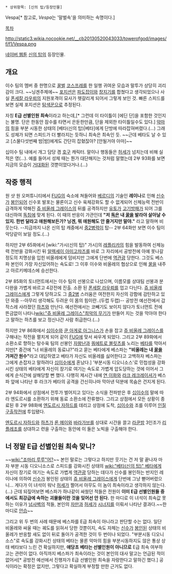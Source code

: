  * 상위항목: [신의 탑/등장인물]

Vespa[* 참고로, ''Vespa''는 '말벌속'을 의미하는 속명이다.]

[[목차]]

http://static3.wikia.nocookie.net/__cb20130520043033/towerofgod/images/f/f1/Vespa.png

[[네이버 웹툰]] [[신의 탑]]의 등장인물.

== 개요 ==
이수 팀의 멤버 중 한명으로 [[꿀벌]] [[코스프레]]를 한 일행 귀여운 모습과 말투가 상당히 괴리감이 크다. ~~닝겐주제에~~ [[포지션]]은 [[신의 탑/포지션#s-2.5|파도잡이]]와 [[신의 탑/포지션#s-2.2|창지기]]를 합쳤다고 생각되었으나 사실 [[폰세칼 라우뢰]]의 지원포격이 묘사가 헷갈리게 되어서 그렇게 보인 것. 빠른 스피드를 보면 실제 포지션은 [[신의 탑/포지션#s-2.4|탐색꾼]]으로 추정된다.

자칭 '''E급 선별인원 최속'''이라고 하는데,[* 그런데 이 타이틀이 [에딘 단]을 포함한 것인지는 불명. 단은 한동안 잠수를 타면서 은둔한만큼, 단을 제외한 타이틀일수도 있다.] [[악마(신의 탑)|악마]]의 힘을 부분 시동한 상태의 [베타(신의 탑)|베타]에게 단방에 따라잡혀버렸다.(...) 그래도 성체가 되면 스피드가 더 빨라지는 듯하니 최속은 최속인 듯. ~~근데 베타도 날 수 있고 [스물다섯번째 밤|밤]에게도 간단히 잡혔잖아? [안될거야 아마]~~

십이수 팀 내에서 개그 담당 겸 [[호구]] 캐릭터. 말이나 행동들은 [[허세]]가 넘치는데 비해 실적은 영(...). 예를 들어서 성체 때는 뭔가 대단해지는 것처럼 말했는데 2부 93화를 보면 지금의 모습이 [[거대화]]된 것뿐이었다거나.(...)

== 작중 행적 ==
원 샷 원 오퍼튜니티에서 [[FUG]]의 숙소에 쳐들어와 [[베르디(신의 탑)|베르디]]의 기술인 '''레이나'''로 인해 [[신수]]가 [[봉인]]되어 신수포 발포는 물론이고 신수 육체강화도 할 수 없게되어 신체능력 전반이 급격하게 약해진 [[쥬 비올레 그레이스]]의 뒤를 공격하지만 [[유토(신의 탑)|유토]]가 [[고기방패]]가 되어 그를 대신하여 [[독침]]에 맞게 된다. 이 때의 반응이 가관인데 '''"저 [[독]]은 내 [[꿀]]을 발라야 살아날 수 있지. 한번 달라고 애원해보든가? 닝겐, 뭐 애원해도 안 줄거지만 말야."''' 라고 말하며 비웃는다. --지금까지 나온 신의 탑 캐중에서 [[중2병]]력이 탑-- 2부 64화만 보면 이수 팀이 악당같이 보일 정도.(...)

하지만 2부 65화에서 [wiki:"가시(신의 탑)" 가시]의 [[레플리카]]의 힘을 발동하여 신체능력 전반을 강화시킨 뒤 [[알렉세이 아미고챠즈]]를 바로 그 자리에서 공방전에 아예 못나갈 정도의 치명상을 입힌 비올레에게 덤비지만 그에게 단번에 [[역관광]] 당한다. 그것도 베스파 본인이 가장 자신있어하는 속도로! 그 이후 이수와 비올레의 협상으로 인해 [[꿀]]을 내주고 아르키메데스에 승선한다.

2부 85화의 토너먼트에서는 이수 팀의 선봉으로 나섰으며, 이름모를 상대팀 선봉과 분다완을 가볍게 바르고 4강전에 진출. 소환 된 [[폰세칼 라우뢰]]를 업고 다닌다. [[쥬 비올레 그레이스]]에게 그렇게 당하고도 그 [[중2병]] 스러움은 여전한지 자신의 강함에 감탄하고 있던 와중 --아무리 생각해도 두려운 이 몸의 힘이란..(두렵 두렵)-- 공방전 예선전에서 갑작스레 사라졌던 [[하츠]]와 만난다. 예선전에서는 코빼기도 보이지 않다가 토너먼트 전에 뜬금없이 나타나[[wiki:"쥬 비올레 그레이스"최악의 무기]]가 만들어 지는 것을 막아야 한다고 말하는 하츠를 보고 정신나간 사람 취급한다.(...) 

하지만 2부 86화에서 [[십이수]]와 [[쿤 아게로 아그니스]]가 손을 잡고 [[쥬 비올레 그레이스]]를 구해내는 작전을 펼치게 되어 같이 [[FUG]]에 맞서 싸우게 되었다. 그리고 2부 89화에서 소환소로 향하는 탕수육 팀의 선봉인 [[자왕난]]과 [[쿼에트로 블릿츠]]를 노리는 [[베타(신의 탑)|베타]]를 막아서지만[* 중간에 "너 비올레의 동료냐?"라고 묻는 베타에게 베스파는 '''"비올레는 내 [[꿀]]을 가져간 원수"'''라고 대답하였고 베타가 자신도 비올레를 싫어한다고 고백하자 베스파는 그에게 손잡자고 말하려다 [[십이수]]에게 혼났다.] '부분시동 디오니소스'로 민첩성을 강화시킨 상태의 베타에게 자신이 장기로 여기는 속도로 가볍게 압도당하는 것에 이어서 그에게 순식간에 살해당할 뻔 했다. 다행히 제시간 내에 [[연 이화]]와 [[라크 레크레이셔]]가 베스파 앞에 나타난 후 라크가 베타의 공격을 간신히나마 막아낸 덕분에 목숨은 건지게 된다.

2부 94화에서 상점에서 전투가 벌어지고 있다는 소식을 전파받은 후 [[십이수]]의 말에 따라 엔도르시를 소환하기 위해 동료 소환소에 잔류했다. 그리고 상점에서 모든 상황이 종료된 후 2부 98화에 [[엔도르시 자하드]]를 데리고 상점에 도착, [[십이수]]와 조를 이루어 [[화련|인질]] [[노빅(신의 탑)|구출]][[강 호량|작전]]에 투입됐다. 

[[엔도르시 자하드]]와 [[하츠]]가 [[론 메이]]와 [[바라가브]]를 상대로 시간을 끌고 [[라크 레크레이셔|라]][[쿤 아게로 아그니스|쿤]][[스물다섯번째 밤|밤]] 3인조가 [[리플레조]]를 상대하고 련을 구출하는 동안에 이 둘은 노빅을 구출해야 한다. 

== 너 정말 E급 선별인원 최속 맞니? ==
~~[[wiki:"조마리 루루"어?]]~~
본인 말로는 그렇다고 하지만 웃기는 건 저 말 끝나자 마자 부분 시동 디오니소스로 스피드를 강화시킨 상태의 [[wiki:"베타(신의 탑)" 베타]]에게 자신이 장기로 여기는 속도로 가볍게 [[역관광]] 당하는 데다가 신수를 봉인하는 반지인 레이나에 의하여 [[신수]]가 봉인된 상태의 [[쥬 비올레 그레이스]]에게 단번에 그냥 뻗어버렸으니... 게다가 이 녀석이 워낙 [[허세]]가 쩔어서 아무도 이 놈이 최속이라고 생각하지 않는다.(...) 근데 되짚어보면 베스파가 하나같이 싸웠던 적들은 전원이 '''이미 E급 선별인원들 중에서도 최강급에 속하는 괴물들이란 것을 잊어선 안 된다.''' 한 마디로 이 녀석이 최속값 못 하는 이유가 [[넘사벽]]의 적들, 본인의 [[자만]]과 [[허세]]가 [[시너지]]를 이뤄서 나타난 결과다.~~한 마디로 [[안습]]~~

그리고 위 두 번의 사례 때문에 베스파를 E급 최속이 아니라고 판단할 수는 없다. 일단 비올레와 싸울 때는 궤도를 읽혀서 당한 것뿐이지, 속도 자체는 [[신수]]가 [[봉인]]된 상태의 비올레가 반응할 새도 없이 뒤로 돌아가 공격한 것이 두 번이나 되었다. "부분시동 디오니소스"로 속도를 강화시킨 상태의 베타는 물론 악마의 힘을 부분시동하지도 않은 통상 상태 베타보다 느린 건 확실하지만, '''애당초 베타는 선별인원이 아니므로''' E급 최속 여부하고는 관련이 없다. 아직까지 베스파가 최속이라는 것이 본인의 대사 말고는 언급된 적이 없어서[* 공방전 예선에서 진행자가 E급 선별인원 최속을 자랑한다고 말하긴 했다.] 공식이라는 확정은 없지만, 그렇다고 확실하게 부정할 만한 근거도 없다.
